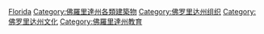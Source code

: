 [[Category:美国各州博物馆|Florida]]
[[Category:佛羅里達州各類建築物‎|Category:佛羅里達州各類建築物‎]]
[[Category:佛罗里达州组织|Category:佛罗里达州组织]]
[[Category:佛罗里达州文化|Category:佛罗里达州文化]]
[[Category:佛羅里達州教育|Category:佛羅里達州教育]]
